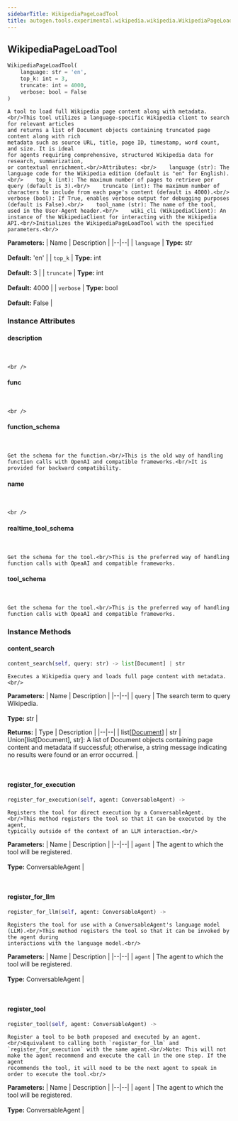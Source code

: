 ```yaml
---
sidebarTitle: WikipediaPageLoadTool
title: autogen.tools.experimental.wikipedia.wikipedia.WikipediaPageLoadTool
---
```

<h2 id="autogen.tools.experimental.wikipedia.wikipedia.WikipediaPageLoadTool" class="doc doc-heading">
    <code class="doc-symbol doc-symbol-heading doc-symbol-class"></code>
    <span class="doc doc-object-name doc-class-name">WikipediaPageLoadTool</span>
</h2>

```python
WikipediaPageLoadTool(
    language: str = 'en',
    top_k: int = 3,
    truncate: int = 4000,
    verbose: bool = False
)
```

    A tool to load full Wikipedia page content along with metadata.<br/>This tool utilizes a language-specific Wikipedia client to search for relevant articles
    and returns a list of Document objects containing truncated page content along with rich
    metadata such as source URL, title, page ID, timestamp, word count, and size. It is ideal
    for agents requiring comprehensive, structured Wikipedia data for research, summarization,
    or contextual enrichment.<br/>Attributes: <br/>    language (str): The language code for the Wikipedia edition (default is "en" for English).<br/>    top_k (int): The maximum number of pages to retrieve per query (default is 3).<br/>    truncate (int): The maximum number of characters to include from each page's content (default is 4000).<br/>    verbose (bool): If True, enables verbose output for debugging purposes (default is False).<br/>    tool_name (str): The name of the tool, used in the User-Agent header.<br/>    wiki_cli (WikipediaClient): An instance of the WikipediaClient for interacting with the Wikipedia API.<br/>Initializes the WikipediaPageLoadTool with the specified parameters.<br/>

<b>Parameters:</b>
| Name | Description |
|--|--|
| `language` | **Type:** str<br/><br/>**Default:** 'en' |
| `top_k` | **Type:** int<br/><br/>**Default:** 3 |
| `truncate` | **Type:** int<br/><br/>**Default:** 4000 |
| `verbose` | **Type:** bool<br/><br/>**Default:** False |

### Instance Attributes

<code class="doc-symbol doc-symbol-heading doc-symbol-attribute"></code>
#### description
<br />

    <br />

<code class="doc-symbol doc-symbol-heading doc-symbol-attribute"></code>
#### func
<br />

    <br />

<code class="doc-symbol doc-symbol-heading doc-symbol-attribute"></code>
#### function_schema
<br />

    Get the schema for the function.<br/>This is the old way of handling function calls with OpenAI and compatible frameworks.<br/>It is provided for backward compatibility.

<code class="doc-symbol doc-symbol-heading doc-symbol-attribute"></code>
#### name
<br />

    <br />

<code class="doc-symbol doc-symbol-heading doc-symbol-attribute"></code>
#### realtime_tool_schema
<br />

    Get the schema for the tool.<br/>This is the preferred way of handling function calls with OpeaAI and compatible frameworks.

<code class="doc-symbol doc-symbol-heading doc-symbol-attribute"></code>
#### tool_schema
<br />

    Get the schema for the tool.<br/>This is the preferred way of handling function calls with OpeaAI and compatible frameworks.

### Instance Methods

<code class="doc-symbol doc-symbol-heading doc-symbol-method"></code>
#### content_search

```python
content_search(self, query: str) -> list[Document] | str
```

    Executes a Wikipedia query and loads full page content with metadata.<br/>

<b>Parameters:</b>
| Name | Description |
|--|--|
| `query` | The search term to query Wikipedia.<br/><br/>**Type:** str |

<b>Returns:</b>
| Type | Description |
|--|--|
| list[[Document](/docs/api-reference/autogen/tools/experimental/wikipedia/wikipedia/Document)] \| str | Union[list[Document], str]: A list of Document objects containing page content and metadata if successful; otherwise, a string message indicating no results were found or an error occurred. |

<br />

<code class="doc-symbol doc-symbol-heading doc-symbol-method"></code>
#### register_for_execution

```python
register_for_execution(self, agent: ConversableAgent) -> 
```

    Registers the tool for direct execution by a ConversableAgent.<br/>This method registers the tool so that it can be executed by the agent,
    typically outside of the context of an LLM interaction.<br/>

<b>Parameters:</b>
| Name | Description |
|--|--|
| `agent` | The agent to which the tool will be registered.<br/><br/>**Type:** ConversableAgent |

<br />

<code class="doc-symbol doc-symbol-heading doc-symbol-method"></code>
#### register_for_llm

```python
register_for_llm(self, agent: ConversableAgent) -> 
```

    Registers the tool for use with a ConversableAgent's language model (LLM).<br/>This method registers the tool so that it can be invoked by the agent during
    interactions with the language model.<br/>

<b>Parameters:</b>
| Name | Description |
|--|--|
| `agent` | The agent to which the tool will be registered.<br/><br/>**Type:** ConversableAgent |

<br />

<code class="doc-symbol doc-symbol-heading doc-symbol-method"></code>
#### register_tool

```python
register_tool(self, agent: ConversableAgent) -> 
```

    Register a tool to be both proposed and executed by an agent.<br/>Equivalent to calling both `register_for_llm` and `register_for_execution` with the same agent.<br/>Note: This will not make the agent recommend and execute the call in the one step. If the agent
    recommends the tool, it will need to be the next agent to speak in order to execute the tool.<br/>

<b>Parameters:</b>
| Name | Description |
|--|--|
| `agent` | The agent to which the tool will be registered.<br/><br/>**Type:** ConversableAgent |

<br />